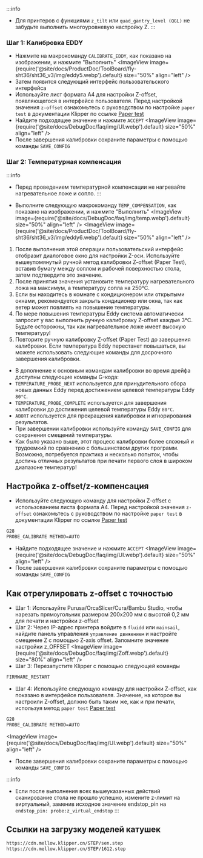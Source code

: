 :::info
* Для принтеров с функциями `z_tilt` или `quad_gantry_level (QGL)` не забудьте выполнить многоуровневую настройку Z.
:::

### Шаг 1: Калибровка EDDY
* Нажмите на макрокоманду `CALIBRATE_EDDY`, как показано на изображении, и нажмите "Выполнить"
<ImageView image={require('@site/docs/ProductDoc/ToolBoard/fly-sht36/sht36_v3/img/eddy5.webp').default} size="50%" align="left" />
* Затем появится следующий интерфейс пользовательского интерфейса
* Используйте лист формата А4 для настройки Z-offset, появляющегося в интерфейсе пользователя. Перед настройкой значения `z-offset` ознакомьтесь с руководством по настройке `paper test` в документации Klipper по ссылке [Paper test](https://www.klipper3d.org/Bed_Level.html#the-paper-test)
* Найдите подходящее значение и нажмите `ACCEPT`
<ImageView image={require('@site/docs/DebugDoc/faq/img/UI.webp').default} size="50%" align="left" />
* После завершения калибровки сохраните параметры с помощью команды `SAVE_CONFIG`  

### Шаг 2: Температурная компенсация
:::info
* Перед проведением температурной компенсации не нагревайте нагревательное ложе и сопло.
:::

* Выполните следующую макрокоманду `TEMP_COMPENSATION`, как показано на изображении, и нажмите "Выполнить"
<ImageView image={require('@site/docs/DebugDoc/faq/img/temp.webp').default} size="50%" align="left" />
<ImageView image={require('@site/docs/ProductDoc/ToolBoard/fly-sht36/sht36_v3/img/eddy6.webp').default} size="50%" align="left" />

1. После выполнения этой операции пользовательский интерфейс отобразит диалоговое окно для настройки Z-оси. Используйте вышеупомянутый ручной метод калибровки Z-offset (Paper Test), вставив бумагу между соплом и рабочей поверхностью стола, затем подтвердите это значение.
2. После принятия значения установите температуру нагревательного ложа на максимум, а температуру сопла на 250°C.
3. Если вы находитесь в комнате с кондиционером или открытыми окнами, рекомендуется закрыть кондиционер или окна, так как ветер может повлиять на повышение температуры.
4. По мере повышения температуры Eddy система автоматически запросит у вас выполнить ручную калибровку Z-offset каждые 3°C. Будьте осторожны, так как нагревательное ложе имеет высокую температуру!
5. Повторите ручную калибровку Z-offset (Paper Test) до завершения калибровки. Если температура Eddy перестанет повышаться, вы можете использовать следующие команды для досрочного завершения калибровки.

* В дополнение к основным командам калибровки во время дрейфа доступны следующие команды G-кода:
* `TEMPERATURE_PROBE_NEXT` используется для принудительного сбора новых данных Eddy перед достижением целевой температуры Eddy `80°C`.
* `TEMPERATURE_PROBE_COMPLETE` используется для завершения калибровки до достижения целевой температуры Eddy `80°C`.
* `ABORT` используется для прекращения калибровки и игнорирования результатов.
* При завершении калибровки используйте команду `SAVE_CONFIG` для сохранения смещений температуры.
* Как было указано выше, этот процесс калибровки более сложный и трудоемкий по сравнению с большинством других программ. Возможно, потребуется практика и несколько попыток, чтобы достичь отличных результатов при печати первого слоя в широком диапазоне температур!

## Настройка z-offset/z-компенсация
* Используйте следующую команду для настройки Z-offset с использованием листа формата А4. Перед настройкой значения `z-offset` ознакомьтесь с руководством по настройке `paper test` в документации Klipper по ссылке [Paper test](https://www.klipper3d.org/Bed_Level.html#the-paper-test)
```bash
G28
PROBE_CALIBRATE METHOD=AUTO  
```
* Найдите подходящее значение и нажмите `ACCEPT`
<ImageView image={require('@site/docs/DebugDoc/faq/img/UI.webp').default} size="50%" align="left" />
* После завершения калибровки сохраните параметры с помощью команды `SAVE_CONFIG`       

## Как отрегулировать z-offset с точностью
* Шаг 1: Используйте Purusa/OrcaSlicer/Cura/Bambu Studio, чтобы нарезать прямоугольник размером 200x200 мм с высотой 0,2 мм для печати и настройки z-offset
* Шаг 2: Через IP-адрес принтера войдите в `fluidd` или `mainsail`, найдите панель управления `управление движением` и настройте смещение Z с помощью Z-axis offset. Запомните значение настройки z_OFFSET
<ImageView image={require('@site/docs/DebugDoc/faq/img/Zoff.webp').default} size="80%" align="left" />
* Шаг 3: Перезапустите Klipper с помощью следующей команды
```bash
FIRMWARE_RESTART
```
* Шаг 4: Используйте следующую команду для настройки Z-offset, как показано в интерфейсе пользователя. Значение, на которое вы настроили Z-offset, должно быть таким же, как и при печати, используя метод `paper test` [Paper test](https://www.klipper3d.org/Bed_Level.html#the-paper-test)
```bash
G28
PROBE_CALIBRATE METHOD=AUTO  
```
<ImageView image={require('@site/docs/DebugDoc/faq/img/UI.webp').default} size="50%" align="left" />
* После завершения калибровки сохраните параметры с помощью команды `SAVE_CONFIG`

:::info
* Если после выполнения всех вышеуказанных действий сканирование стола не прошло успешно, измените z-лимит на виртуальный, заменив исходное значение endstop_pin на `endstop_pin: probe:z_virtual_endstop` 
:::

## Ссылки на загрузку моделей катушек

```bash
https://cdn.mellow.klipper.cn/STEP/sen.step
https://cdn.mellow.klipper.cn/STEP/1612.step
```